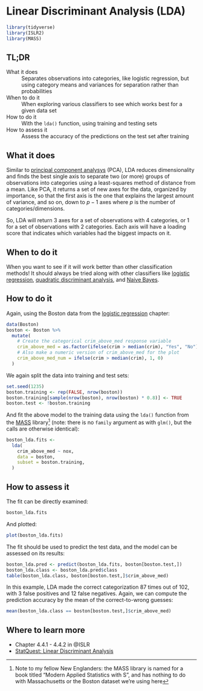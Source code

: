 # Linear Discriminant Analysis (LDA) {#linear-discriminant-analysis}

```r
library(tidyverse)
library(ISLR2)
library(MASS)
```

## TL;DR

What it does
: Separates observations into categories, like logistic regression, but using category means and variances for separation rather than probabilities

When to do it
: When exploring various classifiers to see which works best for a given data set

How to do it
: With the `lda()` function, using training and testing sets

How to assess it
: Assess the accuracy of the predictions on the test set after training

## What it does

Similar to [principal component analysys](#principal-component-analysis) (PCA), LDA reduces dimensionality and finds the best single axis to separate two (or more) groups of observations into categories using a least-squares method of distance from a mean. Like PCA, it returns a set of new axes for the data, organized by importance, so that the first axis is the one that explains the largest amount of variance, and so on, down to $p - 1$ axes where $p$ is the number of categories/dimensions.

So, LDA will return 3 axes for a set of observations with 4 categories, or 1 for a set of observations with 2 categories. Each axis will have a loading score that indicates which variables had the biggest impacts on it.

## When to do it

When you want to see if it will work better than other classification methods! It should always be tried along with other classifiers like [logistic regression](#logistic-regression), [quadratic discriminant analysis](#quadratic-discriminant-analysis), and [Naive Bayes](#naive-bayes).

## How to do it

Again, using the Boston data from the [logistic regression](#logistic-regression) chapter:

```r
data(Boston)
boston <- Boston %>%
  mutate(
    # Create the categorical crim_above_med response variable
    crim_above_med = as.factor(ifelse(crim > median(crim), "Yes", "No")),
    # Also make a numeric version of crim_above_med for the plot
    crim_above_med_num = ifelse(crim > median(crim), 1, 0)
  )
```

We again split the data into training and test sets:

```r
set.seed(1235)
boston.training <- rep(FALSE, nrow(boston))
boston.training[sample(nrow(boston), nrow(boston) * 0.8)] <- TRUE
boston.test <- !boston.training
```

And fit the above model to the training data using the `lda()` function from the [MASS](https://cran.r-project.org/web/packages/MASS/index.html) library^[Note to my fellow New Englanders: the MASS library is named for a book titled "Modern Applied Statistics with S", and has nothing to do with Massachusetts or the Boston dataset we're using here] (note: there is no `family` argument as with `glm()`, but the calls are otherwise identical):

```r
boston_lda.fits <-
  lda(
    crim_above_med ~ nox,
    data = boston,
    subset = boston.training,
  )
```

## How to assess it

The fit can be directly examined:

```r
boston_lda.fits
```

And plotted:

```r
plot(boston_lda.fits)
```

The fit should be used to predict the test data, and the model can be assessed on its results:

```r
boston_lda.pred <- predict(boston_lda.fits, boston[boston.test,])
boston_lda.class <- boston_lda.pred$class
table(boston_lda.class, boston[boston.test,]$crim_above_med)
```

In this example, LDA made the correct categorization 87 times out of 102, with 3 false positives and 12 false negatives. Again, we can compute the prediction accuracy by the mean of the correct-to-wrong guesses:

```r
mean(boston_lda.class == boston[boston.test,]$crim_above_med)
```

<!--
XXX need something on interpreting the output beyond just the accuracy.
-->

## Where to learn more

- Chapter 4.4.1 - 4.4.2 in @ISLR
- [StatQuest: Linear Discriminant Analysis](https://www.youtube.com/watch?v=azXCzI57Yfc)


